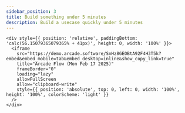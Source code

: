 ```yaml
---
sidebar_position: 3
title: Build something under 5 minutes
description: Build a usecase quickly under 5 minutes 
---
```



    <div style={{ position: 'relative', paddingBottom: 'calc(56.15079365079365% + 41px)', height: 0, width: '100%' }}>
      <iframe
        src="https://demo.arcade.software/SnHz8GEOBtA92F4H3T5k?embed&embed_mobile=tab&embed_desktop=inline&show_copy_link=true"
        title="Arcade Flow (Mon Feb 17 2025)"
        frameBorder="0"
        loading="lazy"
        allowFullScreen
        allow="clipboard-write"
        style={{ position: 'absolute', top: 0, left: 0, width: '100%', height: '100%', colorScheme: 'light' }}
      />
    </div>


